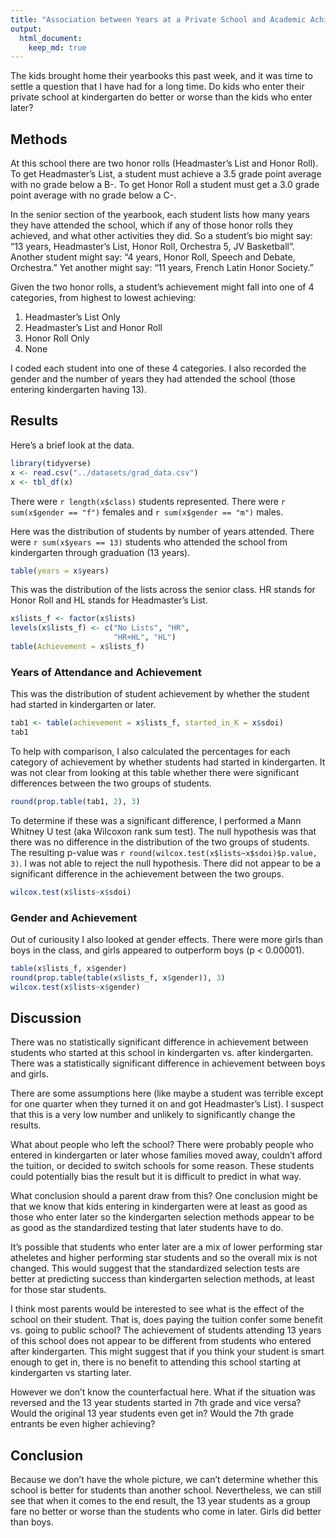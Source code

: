```yaml
---
title: "Association between Years at a Private School and Academic Achievement"
output: 
  html_document:
    keep_md: true
---
```


The kids brought home their yearbooks this past week, and it was time to settle a question that I have had for a long time. Do kids who enter their private school at kindergarten do better or worse than the kids who enter later?

## Methods
At this school there are two honor rolls (Headmaster's List and Honor Roll). To get Headmaster's List, a student must achieve a 3.5 grade point average with no grade below a B-. To get Honor Roll a student must get a 3.0 grade point average with no grade below a C-. 

In the senior section of the yearbook, each student lists how many years they have attended the school, which if any of those honor rolls they achieved, and what other activities they did. So a student's bio might say: "13 years, Headmaster's List, Honor Roll, Orchestra 5, JV Basketball". Another student might say: "4 years, Honor Roll, Speech and Debate, Orchestra." Yet another might say: "11 years, French Latin Honor Society."

Given the two honor rolls, a student's achievement might fall into one of 4 categories, from highest to lowest achieving:

1. Headmaster's List Only
2. Headmaster's List and Honor Roll
3. Honor Roll Only
4. None

I coded each student into one of these 4 categories. I also recorded the gender and the number of years they had attended the school (those entering kindergarten having 13).

## Results

Here's a brief look at the data.

```r
library(tidyverse)
x <- read.csv("../datasets/grad_data.csv")
x <- tbl_df(x)
```

There were `r length(x$class)` students represented. There were `r sum(x$gender == "f")` females and `r sum(x$gender == "m")` males. 

Here was the distribution of students by number of years attended. There were `r sum(x$years == 13)` students who attended the school from kindergarten through graduation (13 years).

```r
table(years = x$years)
```

This was the distribution of the lists across the senior class. HR stands for Honor Roll and HL stands for Headmaster's List.

```r
x$lists_f <- factor(x$lists)
levels(x$lists_f) <- c("No Lists", "HR", 
                       "HR+HL", "HL")
table(Achievement = x$lists_f)
```

### Years of Attendance and Achievement

This was the distribution of student achievement by whether the student had started in kindergarten or later.

```r

tab1 <- table(achievement = x$lists_f, started_in_K = x$sdoi)
tab1
```

To help with comparison, I also calculated the percentages for each category of achievement by whether students had started in kindergarten. It was not clear from looking at this table whether there were significant differences between the two groups of students.
```r
round(prop.table(tab1, 2), 3)
```

To determine if these was a significant difference, I performed a Mann Whitney U test (aka Wilcoxon rank sum test). The null hypothesis was that there was no difference in the distribution of the two groups of students. The resulting p-value was `r round(wilcox.test(x$lists~x$sdoi)$p.value, 3)`. I was not able to reject the null hypothesis. There did not appear to be a significant difference in the achievement between the two groups.

```r
wilcox.test(x$lists~x$sdoi)
```

### Gender and Achievement
Out of curiousity I also looked at gender effects. There were more girls than boys in the class, and girls appeared to outperform boys (p < 0.00001).
```r
table(x$lists_f, x$gender)
round(prop.table(table(x$lists_f, x$gender)), 3)
wilcox.test(x$lists~x$gender)
```

## Discussion
There was no statistically significant difference in achievement between students who started at this school in kindergarten vs. after kindergarten. There was a statistically significant difference in achievement between boys and girls.

There are some assumptions here (like maybe a student was terrible except for one quarter when they turned it on and got Headmaster's List). I suspect that this is a very low number and unlikely to significantly change the results.

What about people who left the school? There were probably people who entered in kindergarten or later whose families moved away, couldn't afford the tuition, or decided to switch schools for some reason. These students could potentially bias the result but it is difficult to predict in what way.

What conclusion should a parent draw from this? One conclusion might be that we know that kids entering in kindergarten were at least as good as those who enter later so the kindergarten selection methods appear to be as good as the standardized testing that later students have to do.

It's possible that students who enter later are a mix of lower performing star atheletes and higher performing star students and so the overall mix is not changed. This would suggest that the standardized selection tests are better at predicting success than kindergarten selection methods, at least for those star students. 

I think most parents would be interested to see what is the effect of the school on their student. That is, does paying the tuition confer some benefit vs. going to public school? The achievement of students attending 13 years of this school does not appear to be different from students who entered after kindergarten. This might suggest that if you think your student is smart enough to get in, there is no benefit to attending this school starting at kindergarten vs starting later. 

However we don't know the counterfactual here. What if the situation was reversed and the 13 year students started in 7th grade and vice versa? Would the original 13 year students even get in? Would the 7th grade entrants be even higher achieving? 

## Conclusion
Because we don't have the whole picture, we can't determine whether this school is better for students than another school. Nevertheless, we can still see that when it comes to the end result, the 13 year students as a group fare no better or worse than the students who come in later. Girls did better than boys.  
